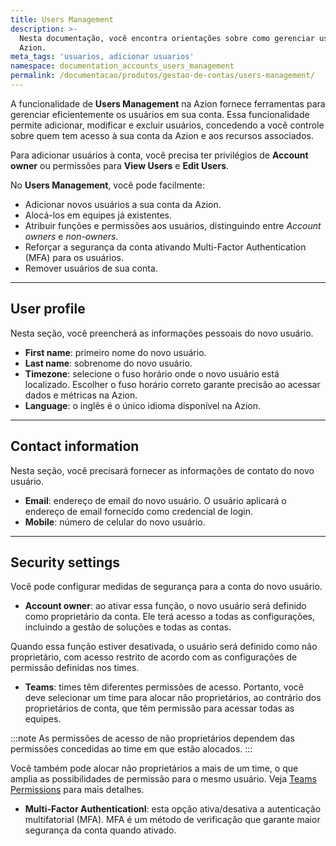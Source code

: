 ```yaml
---
title: Users Management
description: >-
  Nesta documentação, você encontra orientações sobre como gerenciar usuários na
  Azion.
meta_tags: 'usuarios, adicionar usuarios'
namespace: documentation_accounts_users_management
permalink: /documentacao/produtos/gestao-de-contas/users-management/
---
```


A funcionalidade de **Users Management** na Azion fornece ferramentas para gerenciar eficientemente os usuários em sua conta. Essa funcionalidade permite adicionar, modificar e excluir usuários, concedendo a você controle sobre quem tem acesso à sua conta da Azion e aos recursos associados.

Para adicionar usuários à conta, você precisa ter privilégios de **Account owner** ou permissões para **View Users** e **Edit Users**.

No **Users Management**, você pode facilmente:

- Adicionar novos usuários a sua conta da Azion.
- Alocá-los em equipes já existentes.
- Atribuir funções e permissões aos usuários, distinguindo entre *Account owners* e *non-owners*.
- Reforçar a segurança da conta ativando Multi-Factor Authentication (MFA) para os usuários.
- Remover usuários de sua conta.

---

## User profile

Nesta seção, você preencherá as informações pessoais do novo usuário.

- **First name**: primeiro nome do novo usuário.
- **Last name**: sobrenome do novo usuário.
- **Timezone**: selecione o fuso horário onde o novo usuário está localizado. Escolher o fuso horário correto garante precisão ao acessar dados e métricas na Azion.
- **Language**: o inglês é o único idioma disponível na Azion.

---

## Contact information

Nesta seção, você precisará fornecer as informações de contato do novo usuário.

- **Email**: endereço de email do novo usuário. O usuário aplicará o endereço de email fornecido como credencial de login.
- **Mobile**: número de celular do novo usuário.

---

## Security settings

Você pode configurar medidas de segurança para a conta do novo usuário.

- **Account owner**: ao ativar essa função, o novo usuário será definido como proprietário da conta. Ele terá acesso a todas as configurações, incluindo a gestão de soluções e todas as contas.

Quando essa função estiver desativada, o usuário será definido como não proprietário, com acesso restrito de acordo com as configurações de permissão definidas nos times.

- **Teams**: times têm diferentes permissões de acesso. Portanto, você deve selecionar um time para alocar não proprietários, ao contrário dos proprietários de conta, que têm permissão para acessar todas as equipes.

:::note
As permissões de acesso de não proprietários dependem das permissões concedidas ao time em que estão alocados.
:::

Você também pode alocar não proprietários a mais de um time, o que amplia as possibilidades de permissão para o mesmo usuário. Veja [Teams Permissions](/pt-br/documentacao/produtos/gestao-de-contas/teams-permissions/) para mais detalhes.

- **Multi-Factor Authenticationl**: esta opção ativa/desativa a autenticação multifatorial (MFA). MFA é um método de verificação que garante maior segurança da conta quando ativado.
